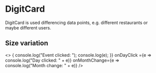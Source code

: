 
<Meta
    title="Display data/DigitCalendar"
    component={DigitCalendar}
/>

# DigitCard

DigitCard is used differencing data points, e.g. different restaurants or maybe different users.

## Size variation

<Preview>
    <Story name="Size one">
        <>
            <DigitCalendar
        events={events}
        startDate={new Date(2019,10,23)}
        onEventClick={e => {
            console.log("Event clicked: ");
            console.log(e);
        }}
        onDayClick   ={e => console.log("Day clicked: " + e)}
        onMonthChange={e => console.log("Month change: " + e)}
    />
        </>
    </Story>
</Preview>

<Props of={DigitCalendar} />
